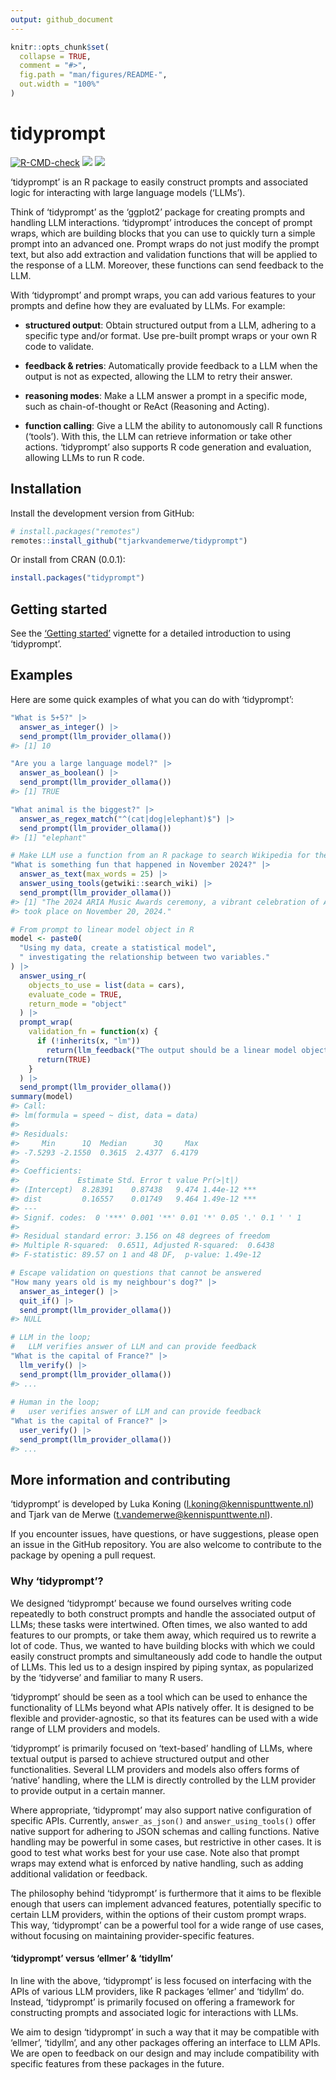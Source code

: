```yaml
---
output: github_document
---
```


<!-- README.md is generated from README.Rmd. Please edit that file -->

```r
knitr::opts_chunk$set(
  collapse = TRUE,
  comment = "#>",
  fig.path = "man/figures/README-",
  out.width = "100%"
)
```

# tidyprompt

<!-- badges: start -->
[![R-CMD-check](https://github.com/tjarkvandemerwe/tidyprompt/actions/workflows/R-CMD-check.yaml/badge.svg)](https://github.com/tjarkvandemerwe/tidyprompt/actions/workflows/R-CMD-check.yaml)
[![](https://www.r-pkg.org/badges/version/tidyprompt)](https://cran.r-project.org/package=tidyprompt)
[![](https://img.shields.io/badge/devel%20version-0.0.1.9000-blue.svg)](https://github.com/tjarkvandemerwe/tidyprompt)
<!-- badges: end -->

'tidyprompt' is an R package to easily construct prompts and associated logic for interacting with 
large language models ('LLMs'). 

Think of ‘tidyprompt’ as the 'ggplot2' package for creating prompts and 
handling LLM interactions.
'tidyprompt' introduces the concept of prompt wraps, which are building
blocks that you can use to quickly turn a simple prompt into an advanced
one. Prompt wraps do not just modify the prompt text, but also add
extraction and validation functions that will be applied to the response
of a LLM. Moreover, these functions can send feedback to the LLM.

With 'tidyprompt' and prompt wraps, you can add various 
features to your prompts and define how they are evaluated by LLMs. For example:

- **structured output**: Obtain structured output from a LLM, adhering
  to a specific type and/or format. Use pre-built prompt wraps or your
  own R code to validate.
  
- **feedback & retries**: Automatically provide feedback to a LLM when
  the output is not as expected, allowing the LLM to retry their answer.
  
- **reasoning modes**: Make a LLM answer a prompt in a specific mode,
  such as chain-of-thought or ReAct (Reasoning and Acting).
  
- **function calling**: Give a LLM the ability to autonomously call R
  functions (‘tools’). With this, the LLM can retrieve information or
  take other actions. 'tidyprompt' also supports R code generation and
  evaluation, allowing LLMs to run R code.

## Installation

Install the development version from GitHub:
``` r
# install.packages("remotes")
remotes::install_github("tjarkvandemerwe/tidyprompt")
```

Or install from CRAN (0.0.1):
``` r
install.packages("tidyprompt")
```

## Getting started

See the ['Getting started'](https://tjarkvandemerwe.github.io/tidyprompt/articles/getting_started.html) vignette 
for a detailed introduction to using 'tidyprompt'.

## Examples

Here are some quick examples of what you can do with 'tidyprompt':

``` r
"What is 5+5?" |>
  answer_as_integer() |>
  send_prompt(llm_provider_ollama())
#> [1] 10
```


``` r
"Are you a large language model?" |>
  answer_as_boolean() |>
  send_prompt(llm_provider_ollama())
#> [1] TRUE
```


``` r
"What animal is the biggest?" |>
  answer_as_regex_match("^(cat|dog|elephant)$") |>
  send_prompt(llm_provider_ollama())
#> [1] "elephant"
```


``` r
# Make LLM use a function from an R package to search Wikipedia for the answer
"What is something fun that happened in November 2024?" |>
  answer_as_text(max_words = 25) |>
  answer_using_tools(getwiki::search_wiki) |>
  send_prompt(llm_provider_ollama())
#> [1] "The 2024 ARIA Music Awards ceremony, a vibrant celebration of Australian music,
#> took place on November 20, 2024."
```


``` r
# From prompt to linear model object in R
model <- paste0(
  "Using my data, create a statistical model",
  " investigating the relationship between two variables."
) |>
  answer_using_r(
    objects_to_use = list(data = cars),
    evaluate_code = TRUE,
    return_mode = "object"
  ) |>
  prompt_wrap(
    validation_fn = function(x) {
      if (!inherits(x, "lm"))
        return(llm_feedback("The output should be a linear model object."))
      return(TRUE)
    }
  ) |>
  send_prompt(llm_provider_ollama())
summary(model)
#> Call:
#> lm(formula = speed ~ dist, data = data)
#> 
#> Residuals:
#>     Min      1Q  Median      3Q     Max 
#> -7.5293 -2.1550  0.3615  2.4377  6.4179 
#> 
#> Coefficients:
#>             Estimate Std. Error t value Pr(>|t|)    
#> (Intercept)  8.28391    0.87438   9.474 1.44e-12 ***
#> dist         0.16557    0.01749   9.464 1.49e-12 ***
#> ---
#> Signif. codes:  0 '***' 0.001 '**' 0.01 '*' 0.05 '.' 0.1 ' ' 1
#> 
#> Residual standard error: 3.156 on 48 degrees of freedom
#> Multiple R-squared:  0.6511,	Adjusted R-squared:  0.6438 
#> F-statistic: 89.57 on 1 and 48 DF,  p-value: 1.49e-12
```



``` r
# Escape validation on questions that cannot be answered
"How many years old is my neighbour's dog?" |>
  answer_as_integer() |>
  quit_if() |>
  send_prompt(llm_provider_ollama())
#> NULL
``` 



``` r
# LLM in the loop; 
#   LLM verifies answer of LLM and can provide feedback
"What is the capital of France?" |>
  llm_verify() |>
  send_prompt(llm_provider_ollama())
#> ...
  
# Human in the loop; 
#   user verifies answer of LLM and can provide feedback
"What is the capital of France?" |>
  user_verify() |>
  send_prompt(llm_provider_ollama())
#> ...
```


## More information and contributing

‘tidyprompt’ is developed by Luka Koning
(<l.koning@kennispunttwente.nl>) and Tjark van de Merwe
(<t.vandemerwe@kennispunttwente.nl>).

If you encounter issues, have questions, or have suggestions, please open
an issue in the GitHub repository. You are also welcome to contribute to the
package by opening a pull request.


### Why ‘tidyprompt’?

We designed 'tidyprompt' because we found ourselves writing code
repeatedly to both construct prompts and handle the associated
output of LLMs; these tasks were intertwined. Often times, we also wanted
to add features to our prompts, or take them away, which required us to
rewrite a lot of code. Thus, we wanted to have building 
blocks with which we could easily construct prompts and simultaneously
add code to handle the output of LLMs. This led us to a design inspired
by piping syntax, as popularized by the 'tidyverse' and familiar to many
R users.

‘tidyprompt’ should be seen as a tool which can be used to enhance the
functionality of LLMs beyond what APIs natively offer. It is designed to
be flexible and provider-agnostic, so that its features can be used with
a wide range of LLM providers and models.

‘tidyprompt’ is primarily focused on ‘text-based’ handling of LLMs,
where textual output is parsed to achieve structured output and other
functionalities. Several LLM providers and models also offers forms of
‘native’ handling, where the LLM is directly controlled by the LLM
provider to provide output in a certain manner.

Where appropriate, ‘tidyprompt’ may also support native configuration of
specific APIs. Currently, `answer_as_json()` and `answer_using_tools()`
offer native support for adhering to JSON schemas and calling functions.
Native handling may be powerful in some cases, but restrictive in other
cases. It is good to test what works best for your use case. Note also
that prompt wraps may extend what is enforced by native handling, such
as adding additional validation or feedback.

The philosophy behind ‘tidyprompt’ is furthermore that it aims to be
flexible enough that users can implement advanced features, potentially
specific to certain LLM providers, within the options of their custom
prompt wraps. This way, ‘tidyprompt’ can be a powerful tool for a wide
range of use cases, without focusing on maintaining provider-specific
features.

#### ‘tidyprompt’ versus ‘ellmer’ & ‘tidyllm’

In line with the above, ‘tidyprompt’ is less focused on
interfacing with the APIs of various LLM providers, like R packages
‘ellmer’ and ‘tidyllm’ do. Instead, ‘tidyprompt’ is primarily focused on
offering a framework for constructing prompts and associated logic for
interactions with LLMs.

We aim to design ‘tidyprompt’ in such a way that it may be compatible
with ‘ellmer’, ‘tidyllm’, and any other packages offering an interface to
LLM APIs. We are open to feedback on our design and may include
compatibility with specific features from these packages in the future.
